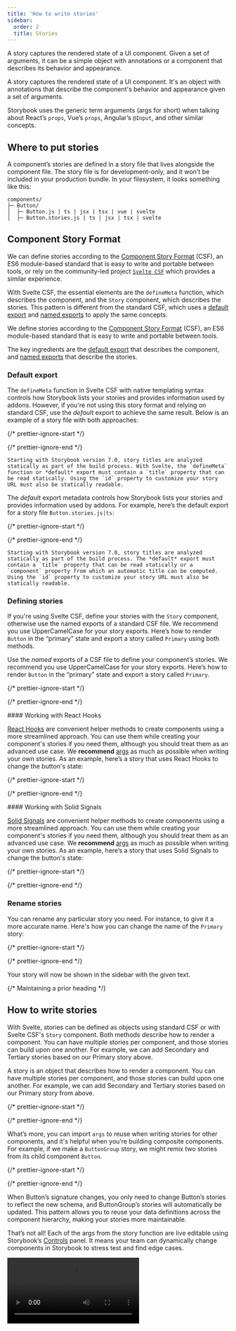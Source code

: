 ```yaml
---
title: 'How to write stories'
sidebar:
  order: 2
  title: Stories
---
```


<YouTubeCallout id="P0WHt_L0-2g" title="How to write Storybook stories | Component Story Format" />

<If renderer="svelte">

  A story captures the rendered state of a UI component. Given a set of arguments, it can be a simple object with annotations or a component that describes its behavior and appearance.

</If>

<If notRenderer="svelte">

  A story captures the rendered state of a UI component. It's an object with annotations that describe the component's behavior and appearance given a set of arguments.

</If>

Storybook uses the generic term arguments (args for short) when talking about React’s `props`, Vue’s `props`, Angular’s `@Input`, and other similar concepts.

## Where to put stories

A component’s stories are defined in a story file that lives alongside the component file. The story file is for development-only, and it won't be included in your production bundle. In your filesystem, it looks something like this:

```
components/
├─ Button/
│  ├─ Button.js | ts | jsx | tsx | vue | svelte
│  ├─ Button.stories.js | ts | jsx | tsx | svelte
```

## Component Story Format

<If renderer="svelte">

  We can define stories according to the [Component Story Format](../api/csf.mdx) (CSF), an ES6 module-based standard that is easy to write and portable between tools, or rely on the community-led project [`Svelte CSF`](https://storybook.js.org/addons/@storybook/addon-svelte-csf) which provides a similar experience. 
   
  With Svelte CSF, the essential elements are the `defineMeta` function, which describes the component, and the `Story` component, which describes the stories. This pattern is different from the standard CSF, which uses a [default export](https://developer.mozilla.org/en-US/docs/Web/JavaScript/Reference/Statements/export#Using_the_default_export) and [named exports](https://developer.mozilla.org/en-US/docs/Web/JavaScript/Reference/Statements/export#Using_named_exports) to apply the same concepts.
  
</If>

<If notRenderer="svelte">

  We define stories according to the [Component Story Format](../api/csf.mdx) (CSF), an ES6 module-based standard that is easy to write and portable between tools.

  The key ingredients are the [default export](https://developer.mozilla.org/en-US/docs/Web/JavaScript/Reference/Statements/export#Using_the_default_export) that describes the component, and [named exports](https://developer.mozilla.org/en-US/docs/Web/JavaScript/Reference/Statements/export#Using_named_exports) that describe the stories.

</If>

### Default export

<If renderer="svelte">

  The `defineMeta` function in Svelte CSF with native templating syntax controls how Storybook lists your stories and provides information used by addons. However, if you're not using this story format and relying on standard CSF, use the *default* export to achieve the same result. Below is an example of a story file with both approaches:

  {/* prettier-ignore-start */}

  <CodeSnippets path="button-story-default-export-with-component.md" />

  {/* prettier-ignore-end */}

  <Callout variant="info">

    Starting with Storybook version 7.0, story titles are analyzed statically as part of the build process. With Svelte, the `defineMeta` function or *default* export must contain a `title` property that can be read statically. Using the `id` property to customize your story URL must also be statically readable.

  </Callout>

</If>

<If notRenderer="svelte">

  The *default* export metadata controls how Storybook lists your stories and provides information used by addons. For example, here’s the default export for a story file `Button.stories.js|ts`:

  {/* prettier-ignore-start */}

  <CodeSnippets path="button-story-default-export-with-component.md" />

  {/* prettier-ignore-end */}

  <Callout variant="info">

    Starting with Storybook version 7.0, story titles are analyzed statically as part of the build process. The *default* export must contain a `title` property that can be read statically or a `component` property from which an automatic title can be computed. Using the `id` property to customize your story URL must also be statically readable.
  
  </Callout>

</If>

### Defining stories

<If renderer="svelte">
 
  If you're using Svelte CSF, define your stories with the `Story` component, otherwise use the named exports of a standard CSF file. We recommend you use UpperCamelCase for your story exports. Here’s how to render `Button` in the “primary” state and export a story called `Primary` using both methods.

</If>

<If notRenderer="svelte">

  Use the *named* exports of a CSF file to define your component’s stories. We recommend you use UpperCamelCase for your story exports. Here’s how to render `Button` in the “primary” state and export a story called `Primary`.

</If>

{/* prettier-ignore-start */}

<CodeSnippets path="button-story-with-args.md" />

{/* prettier-ignore-end */}

<IfRenderer renderer="react">
  #### Working with React Hooks

  [React Hooks](https://react.dev/reference/react) are convenient helper methods to create components using a more streamlined approach. You can use them while creating your component's stories if you need them, although you should treat them as an advanced use case. We **recommend** [args](./args.mdx) as much as possible when writing your own stories. As an example, here’s a story that uses React Hooks to change the button's state:

  {/* prettier-ignore-start */}

  <CodeSnippets path="button-story.md" />

  {/* prettier-ignore-end */}
</IfRenderer>

<IfRenderer renderer="solid">
  #### Working with Solid Signals

  [Solid Signals](https://www.solidjs.com/docs/latest/api#basic-reactivity) are convenient helper methods to create components using a more streamlined approach. You can use them while creating your component's stories if you need them, although you should treat them as an advanced use case. We **recommend** [args](./args.mdx) as much as possible when writing your own stories. As an example, here’s a story that uses Solid Signals to change the button's state:

  {/* prettier-ignore-start */}

  <CodeSnippets path="button-story.md" />

  {/* prettier-ignore-end */}
</IfRenderer>

### Rename stories

You can rename any particular story you need. For instance, to give it a more accurate name. Here's how you can change the name of the `Primary` story:

{/* prettier-ignore-start */}

<CodeSnippets path="button-story-rename-story.md" />

{/* prettier-ignore-end */}

Your story will now be shown in the sidebar with the given text.

{/* Maintaining a prior heading */}

<a id="using-args" />

## How to write stories


<IfRenderer renderer="svelte">

  With Svelte, stories can be defined as objects using standard CSF or with Svelte CSF's `Story` component. Both methods describe how to render a component. You can have multiple stories per component, and those stories can build upon one another. For example, we can add Secondary and Tertiary stories based on our Primary story above.

</IfRenderer>

<If notRenderer="svelte">

  A story is an object that describes how to render a component. You can have multiple stories per component, and those stories can build upon one another. For example, we can add Secondary and Tertiary stories based on our Primary story from above.

</If>


{/* prettier-ignore-start */}

<CodeSnippets path="button-story-using-args.md" />

{/* prettier-ignore-end */}

What’s more, you can import `args` to reuse when writing stories for other components, and it's helpful when you’re building composite components. For example, if we make a `ButtonGroup` story, we might remix two stories from its child component `Button`.

{/* prettier-ignore-start */}

<CodeSnippets path="button-group-story.md" />

{/* prettier-ignore-end */}

When Button’s signature changes, you only need to change Button’s stories to reflect the new schema, and ButtonGroup’s stories will automatically be updated. This pattern allows you to reuse your data definitions across the component hierarchy, making your stories more maintainable.

That’s not all! Each of the args from the story function are live editable using Storybook’s [Controls](../essentials/controls.mdx) panel. It means your team can dynamically change components in Storybook to stress test and find edge cases.

<Video src="../_assets/writing-stories/addon-controls-demo-optimized.mp4" />

You can also use the Controls panel to edit or save a new story after adjusting its control values.

<Video src="../_assets/get-started/edit-story-from-controls-optimized.mp4" />

<If renderer="svelte">

  <Callout variant="info">

    This feature is not supported with the Svelte CSF. To opt-in to this feature with Svelte, you must use Storybook's [Component Story Format](../api/csf.mdx).
  
  </Callout>
  
</If>

Addons can enhance args. For instance, [Actions](../essentials/actions.mdx) auto-detects which args are callbacks and appends a logging function to them. That way, interactions (like clicks) get logged in the actions panel.

<Video src="../_assets/writing-stories/addon-actions-demo-optimized.mp4" />

### Using the play function

Storybook's `play` function and the [Interactions panel](../writing-tests/component-testing.mdx#interactive-debugger) are convenient helper methods to test component scenarios that otherwise require user intervention. They're small code snippets that execute once your story renders. For example, suppose you wanted to validate a form component, you could write the following story using the `play` function to check how the component responds when filling in the inputs with information:

{/* prettier-ignore-start */}

<CodeSnippets path="login-form-with-play-function.md" />

Without the help of the `play` function and component tests, you had to write your own stories and manually interact with the component to test out each use case scenario possible.

### Using parameters

Parameters are Storybook’s method of defining static metadata for stories. A story’s parameters can be used to provide configuration to various addons at the level of a story or group of stories.

For instance, suppose you wanted to test your Button component against a different set of backgrounds than the other components in your app. You might add a component-level `backgrounds` parameter:

{/* prettier-ignore-start */}

<CodeSnippets path="parameters-in-meta.md" />

{/* prettier-ignore-end */}

![Parameters background color](../_assets/writing-stories/parameters-background-colors.png)

This parameter would instruct the backgrounds addon to reconfigure itself whenever a Button story is selected. Most addons are configured via a parameter-based API and can be influenced at a [global](./parameters.mdx#global-parameters), [component](./parameters.mdx#component-parameters) and [story](./parameters.mdx#story-parameters) level.

### Using decorators

Decorators are a mechanism to wrap a component in arbitrary markup when rendering a story. Components are often created with assumptions about ‘where’ they render. Your styles might expect a theme or layout wrapper, or your UI might expect specific context or data providers.

<IfRenderer renderer="svelte">
  
  A simple example is adding padding to a component’s stories. With Svelte, you can either use an auxiliary component to wrap your stories with the required spacing or layout elements, or ignore the concept of decorators entirely and define them inline in a template.
   
  { /* prettier-ignore-start */}
  
  <CodeSnippets path="margindecorator.md" />
  
  { /* prettier-ignore-end */}
  

</IfRenderer>

<If notRenderer="svelte">

  A simple example is adding padding to a component’s stories. Accomplish this using a decorator that wraps the stories in a `div` with padding, like so:

</If>

{/* prettier-ignore-start */}

<CodeSnippets path="button-story-component-decorator.md" />

{/* prettier-ignore-end */}

Decorators [can be more complex](./decorators.mdx#context-for-mocking) and are often provided by [addons](../configure/user-interface/storybook-addons.mdx). You can also configure decorators at the [story](./decorators.mdx#story-decorators), [component](./decorators.mdx#component-decorators) and [global](./decorators.mdx#global-decorators) level.

## Stories for two or more components

Sometimes you may have two or more components created to work together. For instance, if you have a parent `List` component, it may require child `ListItem` components.

{/* prettier-ignore-start */}

<CodeSnippets path="list-story-starter.md" />

{/* prettier-ignore-end */}

In such cases, it makes sense to render a different function for each story:

{/* prettier-ignore-start */}

<CodeSnippets path="list-story-expanded.md" />

{/* prettier-ignore-end */}

You can also reuse *story data* from the child `ListItem` in your `List` component. That’s easier to maintain because you don’t have to update it in multiple places.

{/* prettier-ignore-start */}

<CodeSnippets path="list-story-reuse-data.md" />

{/* prettier-ignore-end */}

<Callout variant="info" icon="💡">
  Note that there are disadvantages in writing stories like this as you cannot take full advantage of the args mechanism and composing args as you build even more complex composite components. For more discussion, see the [multi component stories](../writing-stories/stories-for-multiple-components.mdx) workflow documentation.
</Callout>
